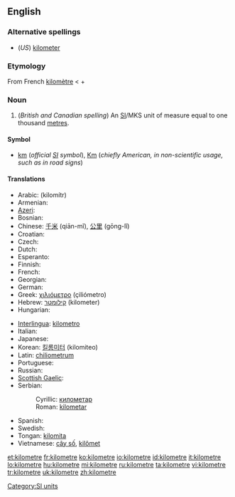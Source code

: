 <!--If you edit this page, please also edit "kilometer" to keep these two pages in synch.-->
==English==

===Alternative spellings===
* (''US'') [[kilometer]]

===Etymology===
From French [[kilomètre]] < {{etyl|grc|en}} {{term|χίλιοι||thousand|tr=khilioi|lang=grc|sc=polytonic}} + {{term|μέτρον||measure|tr=metron|lang=grc|sc=polytonic}}

===Noun===
{{en-noun}}

# (''British and Canadian spelling'') An [[SI#Abbreviation|SI]]/MKS unit of measure equal to one thousand [[metre]]s.

====Symbol====
* [[km]] (''official [[SI]] symbol''), [[Km]] (''chiefly American, in non-scientific usage, such as in road signs'')

====Translations====
{{trans-top|unit of measure}}
* Arabic: {{Arab|[[كيلومتر]]}} (kilomítr) {{m}}
* Armenian: {{t|hy|կիլոմետր|sc=Armn|tr=kilometr}}
* [[Azeri]]: {{t|az|kilometr}}
* Bosnian: {{t-|bs|kilometar|m}}
* Chinese: [[千米]] (qiān-mǐ), [[公里]] (gōng-lǐ)
* Croatian: {{t+|hr|kilometar|m}}
* Czech: {{t+|cs|kilometr|m}}
* Dutch: {{t+|nl|kilometer}}
* Esperanto: {{t-|eo|kilometro|xs=Esperanto}}
* Finnish: {{t+|fi|kilometri}}
* French: {{t+|fr|kilomètre|m}}
* Georgian: {{t|ka|კილომეტრი|tr=kilometri}}
* German: {{t+|de|Kilometer|m}}
* Greek: [[χιλιόμετρο]] (çiliómetro) {{n}}
* Hebrew: [[קילומטר]] (kilometer) {{m}}
* Hungarian: {{t+|hu|kilométer}}
{{trans-mid}}
* [[Interlingua]]: [[kilometro]]
* Italian: {{t+|it|chilometro|m}}
* Japanese: {{t+|ja|キロメートル|tr=kiromētoru|sc=Jpan}}
* Korean: [[킬롬미터]] (kilomiteo)
* Latin: [[chiliometrum]] {{n}}
* Portuguese: {{t+|pt|quilômetro|m}}
* Russian: {{t+|ru|километр|m|tr=kilométr|sc=Cyrl}}
* [[Scottish Gaelic]]: {{t-|gd|cilemeatair|m|xs=Scottish Gaelic}}
* Serbian:
*: Cyrillic: [[километар#Serbian|километар]] {{m}}
*: Roman: [[kilometar#Serbian|kilometar]] {{m}}
* Spanish: {{t-|es|kilómetro|m}}
* Swedish: {{t+|sv|kilometer|c}}
* Tongan: [[kilomita]]
* Vietnamese: [[cây số]], [[kilômet]]
{{trans-bottom}}

<!--If you edit this page, please also edit "kilometer" to keep these two pages in synch.-->

[[Category:SI units]]

[[et:kilometre]]
[[fr:kilometre]]
[[ko:kilometre]]
[[io:kilometre]]
[[id:kilometre]]
[[it:kilometre]]
[[lo:kilometre]]
[[hu:kilometre]]
[[mi:kilometre]]
[[ru:kilometre]]
[[ta:kilometre]]
[[vi:kilometre]]
[[tr:kilometre]]
[[uk:kilometre]]
[[zh:kilometre]]